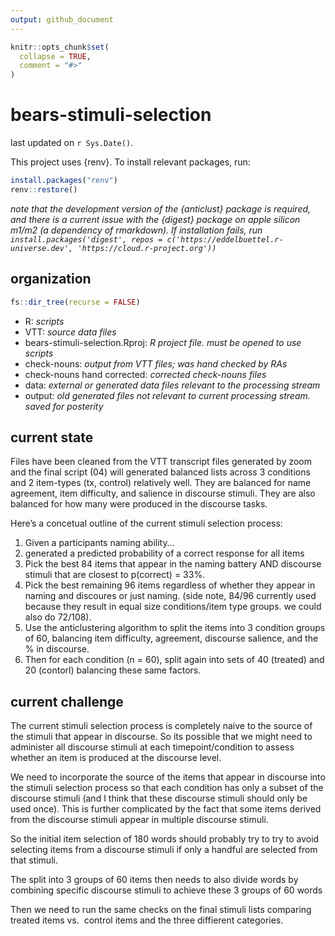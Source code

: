 ```yaml
---
output: github_document
---
```


```r
knitr::opts_chunk$set(
  collapse = TRUE,
  comment = "#>"
)
```

# bears-stimuli-selection

last updated on `r Sys.Date()`.

This project uses {renv}. To install relevant packages, run:

```r
install.packages("renv")
renv::restore()
```

*note that the development version of the {anticlust} package is required, and there
is a current issue with the {digest} package on apple silicon m1/m2 (a dependency of
rmarkdown). If installation fails, run `install.packages('digest', repos = c('https://eddelbuettel.r-universe.dev', 'https://cloud.r-project.org'))`*



## organization

```r
fs::dir_tree(recurse = FALSE)
```

- R: *scripts*
- VTT: *source data files*
- bears-stimuli-selection.Rproj: *R project file. must be opened to use scripts*
- check-nouns: *output from VTT files; was hand checked by RAs*
- check-nouns hand corrected: *corrected check-nouns files*
- data: *external or generated data files relevant to the processing stream*
- output: *old generated files not relevant to current processing stream. saved for posterity*

## current state

Files have been cleaned from the VTT transcript files generated by zoom and the final
script (04) will generated balanced lists across 3 conditions and 2 item-types (tx, control)
relatively well. They are balanced for name agreement, item difficulty, and salience in discourse stimuli. They are also balanced for how many were produced in the discourse tasks. 

Here's a concetual outline of the current stimuli selection process: 

1. Given a participants naming ability...
2. generated a predicted probability of a correct response for all items
3. Pick the best 84 items that appear in the naming battery AND discourse stimuli
that are closest to p(correct) = 33%. 
4. Pick the best remaining 96 items regardless of whether they appear in naming and
discoures or just naming. (side note, 84/96 currently used because they result in equal size
conditions/item type groups. we could also do 72/108).
5. Use the anticlustering algorithm to split the items into 3 condition groups of 60, balancing
item difficulty, agreement, discourse salience, and the % in discourse. 
6. Then for each condition (n = 60), split again into sets of 40 (treated) and 20 (contorl)
balancing these same factors. 

## current challenge

The current stimuli selection process is completely naive to the source of the stimuli that appear in discourse. So its possible that we might need to administer all discourse stimuli at each timepoint/condition to assess whether an item is produced at the discourse level. 

We need to incorporate the source of the items that appear in discourse into the stimuli
selection process so that each condition has only a subset of the discourse stimuli (and
I think that these discourse stimuli should only be used once). This is further complicated
by the fact that some items derived from the discourse stimuli appear in multiple discourse stimuli. 

So the initial item selection of 180 words should probably try to try to avoid selecting items
from a discourse stimuli if only a handful are selected from that stimuli. 

The split into 3 groups of 60 items then needs to also divide words by combining specific
discourse stimuli to achieve these 3 groups of 60 words

Then we need to run the same checks on the final stimuli lists comparing treated items vs. 
control items and the three diffierent categories. 





